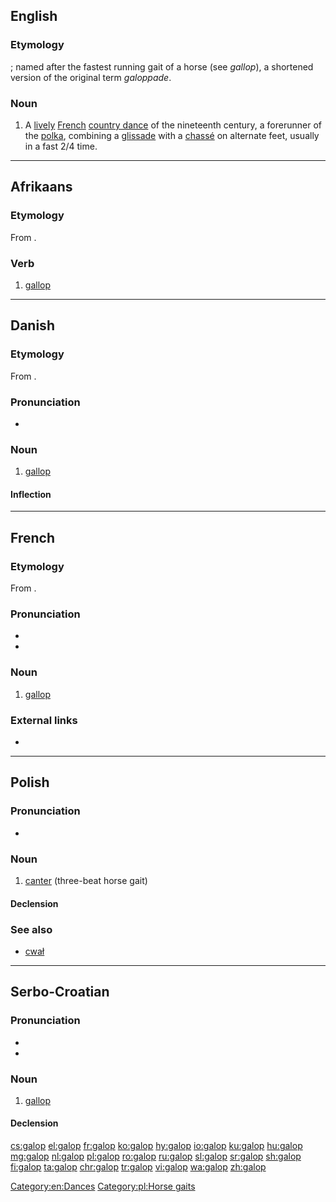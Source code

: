 ==English==

===Etymology===
{{etyl|fr|en}}; named after the fastest running gait of a horse (see ''gallop''), a shortened version of the original term ''galoppade''.

===Noun===
{{wikipedia}}
{{en-noun}}

# A [[lively]] [[French]] [[country dance]] of the nineteenth century, a forerunner of the [[polka]], combining a [[glissade]] with a [[chassé]] on alternate feet, usually in a fast 2/4 time.

[[Category:en:Dances]]

----

==Afrikaans==

===Etymology===
From {{etyl|en|af}} {{term|gallop|lang=en}}.

===Verb===
{{af-verb|galoppende|past2=galop}}

# [[gallop]]

----

==Danish==
{{wikipedia|lang=da}}

===Etymology===
From {{etyl|fr|da}} {{term|galop|lang=fr}}.

===Pronunciation===
* {{IPA|/ɡalɔp/|[ɡ̊aˈlʌb̥]|lang=da}}

===Noun===
{{da-noun|stem=galopp|en|er}}

# [[gallop]]

====Inflection====
{{da-noun-infl|stem=galopp|en|er}}

----

==French==

===Etymology===
From {{m|fr|galoper}}.

===Pronunciation===
* {{IPA|/ɡalo/|lang=fr}}
* {{homophones|galops|lang=fr}}

===Noun===
{{fr-noun|m}}

# [[gallop]]

===External links===
* {{R:TLFi}}

----

==Polish==

===Pronunciation===
* {{audio|Pl-galop.ogg|Audio|lang=pl}}

===Noun===
{{pl-noun|m-in}}

# [[canter]] (three-beat horse gait)

====Declension====
{{pl-decl-noun-sing
|galop
|galopu
|galopowi
|galop
|galopem
|galopie
|galopie
}}

===See also===
* [[cwał]]

[[Category:pl:Horse gaits]]

----

==Serbo-Croatian==

===Pronunciation===
* {{IPA|/ɡǎlop/|lang=sh}}
* {{hyphenation|ga|lop|lang=sh}}

===Noun===
{{sh-noun|g=m|head=gàlop|r|галоп|га̀лоп}}

# [[gallop]]

====Declension====
{{sh-decl-noun
|galop|galopi
|galopa|galopa
|galopu|galopima
|galop|galope
|galope|galopi
|galopu|galopima
|galopom|galopima
}}

[[cs:galop]]
[[el:galop]]
[[fr:galop]]
[[ko:galop]]
[[hy:galop]]
[[io:galop]]
[[ku:galop]]
[[hu:galop]]
[[mg:galop]]
[[nl:galop]]
[[pl:galop]]
[[ro:galop]]
[[ru:galop]]
[[sl:galop]]
[[sr:galop]]
[[sh:galop]]
[[fi:galop]]
[[ta:galop]]
[[chr:galop]]
[[tr:galop]]
[[vi:galop]]
[[wa:galop]]
[[zh:galop]]